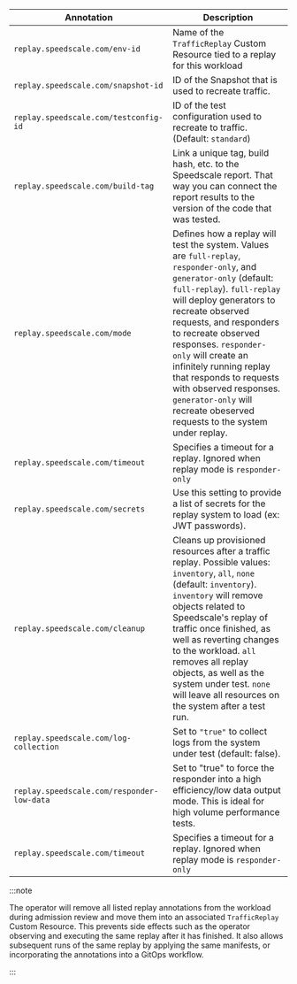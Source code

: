 | Annotation                             | Description   |
| -------------------------------------- | ------------- |
| `replay.speedscale.com/env-id`           | Name of the `TrafficReplay` Custom Resource tied to a replay for this workload |
| `replay.speedscale.com/snapshot-id`      | ID of the Snapshot that is used to recreate traffic. |
| `replay.speedscale.com/testconfig-id`    | ID of the test configuration used to recreate to traffic. (Default: `standard`)|
| `replay.speedscale.com/build-tag`        | Link a unique tag, build hash, etc. to the Speedscale report. That way you can connect the report results to the version of the code that was tested. |
| `replay.speedscale.com/mode`             | Defines how a replay will test the system. Values are `full-replay`, `responder-only`, and `generator-only` (default: `full-replay`). `full-replay` will deploy generators to recreate observed requests, and responders to recreate observed responses. `responder-only` will create an infinitely running replay that responds to requests with observed responses. `generator-only` will recreate obeserved requests to the system under replay. |
| `replay.speedscale.com/timeout`        | Specifies a timeout for a replay. Ignored when replay mode is `responder-only` |
| `replay.speedscale.com/secrets`          | Use this setting to provide a list of secrets for the replay system to load (ex: JWT passwords). |
| `replay.speedscale.com/cleanup`          | Cleans up provisioned resources after a traffic replay. Possible values: `inventory`, `all`, `none` (default: `inventory`). `inventory` will remove objects related to Speedscale's replay of traffic once finished, as well as reverting changes to the workload. `all` removes all replay objects, as well as the system under test. `none` will leave all resources on the system after a test run. |
| `replay.speedscale.com/log-collection`    | Set to `"true"` to collect logs from the system under test (default: false). |
| `replay.speedscale.com/responder-low-data` | Set to "true" to force the responder into a high efficiency/low data output mode. This is ideal for high volume performance tests. |
| `replay.speedscale.com/timeout` | Specifies a timeout for a replay. Ignored when replay mode is `responder-only` |

:::note

The operator will remove all listed replay annotations from the workload during admission review and move them into an associated `TrafficReplay` Custom Resource.
This prevents side effects such as the operator observing and executing the same replay after it has finished.
It also allows subsequent runs of the same replay by applying the same manifests, or incorporating the annotations into a GitOps workflow.

:::
